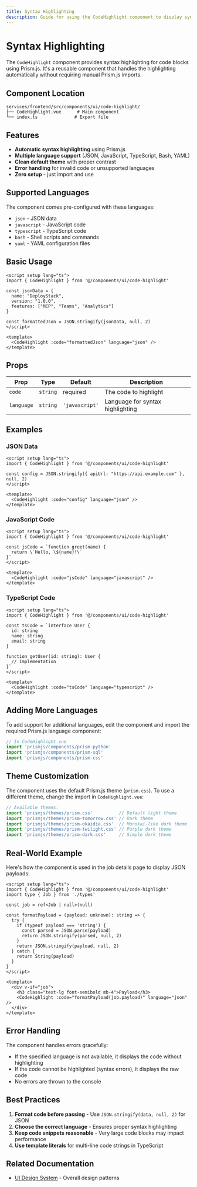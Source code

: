 ```yaml
---
title: Syntax Highlighting
description: Guide for using the CodeHighlight component to display syntax-highlighted code blocks.
---
```


# Syntax Highlighting

The `CodeHighlight` component provides syntax highlighting for code blocks using Prism.js. It's a reusable component that handles the highlighting automatically without requiring manual Prism.js imports.

## Component Location

```
services/frontend/src/components/ui/code-highlight/
├── CodeHighlight.vue      # Main component
└── index.ts              # Export file
```

## Features

- **Automatic syntax highlighting** using Prism.js
- **Multiple language support** (JSON, JavaScript, TypeScript, Bash, YAML)
- **Clean default theme** with proper contrast
- **Error handling** for invalid code or unsupported languages
- **Zero setup** - just import and use

## Supported Languages

The component comes pre-configured with these languages:
- `json` - JSON data
- `javascript` - JavaScript code
- `typescript` - TypeScript code
- `bash` - Shell scripts and commands
- `yaml` - YAML configuration files

## Basic Usage

```vue
<script setup lang="ts">
import { CodeHighlight } from '@/components/ui/code-highlight'

const jsonData = {
  name: "DeployStack",
  version: "1.0.0",
  features: ["MCP", "Teams", "Analytics"]
}

const formattedJson = JSON.stringify(jsonData, null, 2)
</script>

<template>
  <CodeHighlight :code="formattedJson" language="json" />
</template>
```

## Props

| Prop | Type | Default | Description |
|------|------|---------|-------------|
| `code` | `string` | required | The code to highlight |
| `language` | `string` | `'javascript'` | Language for syntax highlighting |

## Examples

### JSON Data

```vue
<script setup lang="ts">
import { CodeHighlight } from '@/components/ui/code-highlight'

const config = JSON.stringify({ apiUrl: "https://api.example.com" }, null, 2)
</script>

<template>
  <CodeHighlight :code="config" language="json" />
</template>
```

### JavaScript Code

```vue
<script setup lang="ts">
import { CodeHighlight } from '@/components/ui/code-highlight'

const jsCode = `function greet(name) {
  return \`Hello, \${name}!\`
}`
</script>

<template>
  <CodeHighlight :code="jsCode" language="javascript" />
</template>
```

### TypeScript Code

```vue
<script setup lang="ts">
import { CodeHighlight } from '@/components/ui/code-highlight'

const tsCode = `interface User {
  id: string
  name: string
  email: string
}

function getUser(id: string): User {
  // Implementation
}`
</script>

<template>
  <CodeHighlight :code="tsCode" language="typescript" />
</template>
```

## Adding More Languages

To add support for additional languages, edit the component and import the required Prism.js language component:

```typescript
// In CodeHighlight.vue
import 'prismjs/components/prism-python'
import 'prismjs/components/prism-sql'
import 'prismjs/components/prism-css'
```

## Theme Customization

The component uses the default Prism.js theme (`prism.css`). To use a different theme, change the import in `CodeHighlight.vue`:

```typescript
// Available themes:
import 'prismjs/themes/prism.css'          // Default light theme
import 'prismjs/themes/prism-tomorrow.css' // Dark theme
import 'prismjs/themes/prism-okaidia.css'  // Monokai-like dark theme
import 'prismjs/themes/prism-twilight.css' // Purple dark theme
import 'prismjs/themes/prism-dark.css'     // Simple dark theme
```

## Real-World Example

Here's how the component is used in the job details page to display JSON payloads:

```vue
<script setup lang="ts">
import { CodeHighlight } from '@/components/ui/code-highlight'
import type { Job } from './types'

const job = ref<Job | null>(null)

const formatPayload = (payload: unknown): string => {
  try {
    if (typeof payload === 'string') {
      const parsed = JSON.parse(payload)
      return JSON.stringify(parsed, null, 2)
    }
    return JSON.stringify(payload, null, 2)
  } catch {
    return String(payload)
  }
}
</script>

<template>
  <div v-if="job">
    <h3 class="text-lg font-semibold mb-4">Payload</h3>
    <CodeHighlight :code="formatPayload(job.payload)" language="json" />
  </div>
</template>
```

## Error Handling

The component handles errors gracefully:
- If the specified language is not available, it displays the code without highlighting
- If the code cannot be highlighted (syntax errors), it displays the raw code
- No errors are thrown to the console

## Best Practices

1. **Format code before passing** - Use `JSON.stringify(data, null, 2)` for JSON
2. **Choose the correct language** - Ensures proper syntax highlighting
3. **Keep code snippets reasonable** - Very large code blocks may impact performance
4. **Use template literals** for multi-line code strings in TypeScript

## Related Documentation

- [UI Design System](/development/frontend/ui/) - Overall design patterns
